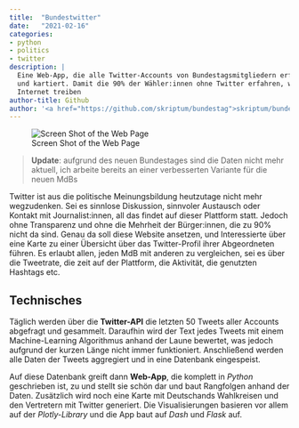 ```yaml
---
title:  "Bundestwitter"
date:   "2021-02-16"
categories: 
- python
- politics
- twitter
description: |
  Eine Web-App, die alle Twitter-Accounts von Bundestagsmitgliedern erfahrbar macht
  und kartiert. Damit die 90% der Wähler:innen ohne Twitter erfahren, was ihre Abgeordneten so im
  Internet treiben
author-title: Github
author: '<a href="https://github.com/skriptum/bundestag">skriptum/bundestag</a>'
---
```







![Screen Shot of the Web Page](featured.png)



> **Update**: aufgrund des neuen Bundestages sind die Daten nicht mehr aktuell, ich arbeite bereits an einer verbesserten Variante für die neuen MdBs 

Twitter ist aus die politische Meinungsbildung heutzutage nicht mehr wegzudenken. Sei es sinnlose Diskussion, sinnvoler Austausch oder Kontakt mit Journalist:innen, all das findet auf dieser Plattform statt. Jedoch ohne Transparenz und ohne die Mehrheit der Bürger:innen, die zu 90% nicht da sind. Genau da soll diese Website ansetzen, und Interessierte über eine Karte zu einer Übersicht über das Twitter-Profil ihrer Abgeordneten führen. Es erlaubt allen, jeden MdB mit anderen zu vergleichen, sei es über die Tweetrate, die zeit auf der Plattform, die Aktivität, die genutzten Hashtags etc. 

## Technisches

Täglich werden über die **Twitter-API** die letzten 50 Tweets aller Accounts abgefragt und gesammelt. Daraufhin wird der Text jedes
Tweets mit einem Machine-Learning Algorithmus anhand der Laune bewertet, was jedoch aufgrund der kurzen Länge nicht immer funktioniert.
Anschließend werden alle Daten der Tweets aggregiert und in eine Datenbank eingespeist.

Auf diese Datenbank greift dann **Web-App**, die komplett in *Python* geschrieben ist, zu und stellt sie schön dar und 
baut Rangfolgen anhand der Daten. Zusätzlich wird noch eine Karte mit Deutschands Wahlkreisen und den Vertretern mit Twitter generiert.
Die Visualisierungen basieren vor allem auf der *Plotly-Library* und die App baut auf *Dash* und *Flask* auf.

